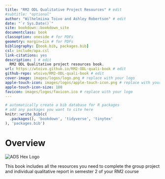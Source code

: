 ```yaml
--- 
title: "RM2 ODL Qualitative Project Resources" # edit
#subtitle: "optional" 
author: "Wilhelmiina Toivo and Ashley Robertson" # edit
date: "`r Sys.Date()`"
site: bookdown::bookdown_site
documentclass: book
classoption: oneside # for PDFs
geometry: margin=1in # for PDFs
bibliography: [book.bib, packages.bib]
csl: include/apa.csl
link-citations: yes
description: | # edit
  RM2 ODL Qualitative project resources book.
url: https://wtoivo.github.io/RM2-ODL-quali-book # edit
github-repo: wtoivo/RM2-ODL-quali-book # edit
cover-image: images/logos/logo.png # replace with your logo
apple-touch-icon: images/logos/apple-touch-icon.png # replace with your logo
apple-touch-icon-size: 180
favicon: images/logos/favicon.ico # replace with your logo
---
```


```r
# automatically create a bib database for R packages
# add any packages you want to cite here
knitr::write_bib(c(
  .packages(), 'bookdown', 'tidyverse', 'tinytex'
), 'packages.bib')

```

# Overview {-}

<div class="small_right"><img src="images/logos/logo.png" 
     alt="ADS Hex Logo" /></div>


This book includes all the resources you need to complete the group project and individual qualitative report in semester 2 of your RM2 course

